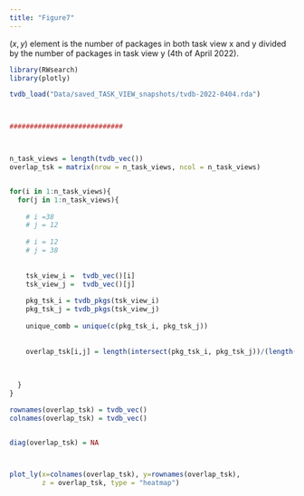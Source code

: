 ```yaml
---
title: "Figure7"
---
```


$(x, y)$ element is the number of packages in both task view x and y divided by
the number of packages in task view y (4th of April 2022).

```r

library(RWsearch)
library(plotly)

tvdb_load("Data/saved_TASK_VIEW_snapshots/tvdb-2022-0404.rda")



############################



n_task_views = length(tvdb_vec())
overlap_tsk = matrix(nrow = n_task_views, ncol = n_task_views)


for(i in 1:n_task_views){
  for(j in 1:n_task_views){
    
    # i =38
    # j = 12
    
    # i = 12
    # j = 38
    
    
    tsk_view_i =  tvdb_vec()[i]
    tsk_view_j =  tvdb_vec()[j]
    
    pkg_tsk_i = tvdb_pkgs(tsk_view_i)
    pkg_tsk_j = tvdb_pkgs(tsk_view_j)
    
    unique_comb = unique(c(pkg_tsk_i, pkg_tsk_j))
    
    
    overlap_tsk[i,j] = length(intersect(pkg_tsk_i, pkg_tsk_j))/(length(pkg_tsk_i))
    
    
    
  }
}

rownames(overlap_tsk) = tvdb_vec()
colnames(overlap_tsk) = tvdb_vec()


diag(overlap_tsk) = NA



plot_ly(x=colnames(overlap_tsk), y=rownames(overlap_tsk),
        z = overlap_tsk, type = "heatmap")



```

